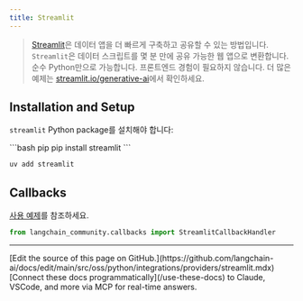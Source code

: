 ```yaml
---
title: Streamlit
---
```


>[Streamlit](https://streamlit.io/)은 데이터 앱을 더 빠르게 구축하고 공유할 수 있는 방법입니다.
>`Streamlit`은 데이터 스크립트를 몇 분 만에 공유 가능한 웹 앱으로 변환합니다. 순수 Python만으로 가능합니다. 프론트엔드 경험이 필요하지 않습니다.
>더 많은 예제는 [streamlit.io/generative-ai](https://streamlit.io/generative-ai)에서 확인하세요.

## Installation and Setup

`streamlit` Python package를 설치해야 합니다:

<CodeGroup>
```bash pip
pip install streamlit
```

```bash uv
uv add streamlit
```
</CodeGroup>


## Callbacks

[사용 예제](/oss/python/integrations/callbacks/streamlit)를 참조하세요.

```python
from langchain_community.callbacks import StreamlitCallbackHandler
```

---

<Callout icon="pen-to-square" iconType="regular">
    [Edit the source of this page on GitHub.](https://github.com/langchain-ai/docs/edit/main/src/oss/python/integrations/providers/streamlit.mdx)
</Callout>
<Tip icon="terminal" iconType="regular">
    [Connect these docs programmatically](/use-these-docs) to Claude, VSCode, and more via MCP for    real-time answers.
</Tip>
